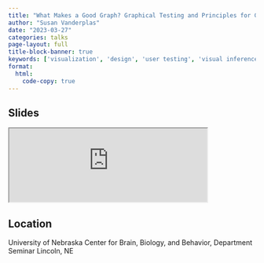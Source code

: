 ```yaml
---
title: "What Makes a Good Graph? Graphical Testing and Principles for Graph Design"
author: "Susan Vanderplas"
date: "2023-03-27"
categories: talks
page-layout: full
title-block-banner: true
keywords: ['visualization', 'design', 'user testing', 'visual inference', 'perception', 'Talk']
format:
  html:
    code-copy: true
---
```

 
## Slides

<iframe src='http://srvanderplas.github.io/Presentations/2023-C3B' height='auto' width='80%'>
                        </iframe>
## Location
University of Nebraska
Center for Brain, Biology, and Behavior, Department Seminar
Lincoln, NE
